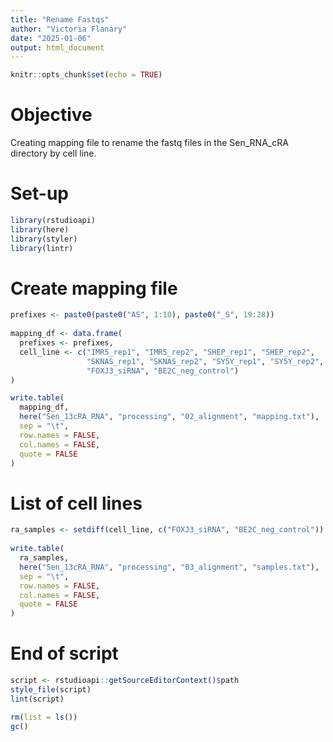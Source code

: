 ```yaml
---
title: "Rename Fastqs"
author: "Victoria Flanary"
date: "2025-01-06"
output: html_document
---
```


```r
knitr::opts_chunk$set(echo = TRUE)
```

# Objective
Creating mapping file to rename the fastq files in the Sen_RNA_cRA directory by 
cell line.

# Set-up
```r
library(rstudioapi)
library(here)
library(styler)
library(lintr)
```

# Create mapping file
```r
prefixes <- paste0(paste0("AS", 1:10), paste0("_S", 19:28))
  
mapping_df <- data.frame(
  prefixes <- prefixes,
  cell_line <- c("IMR5_rep1", "IMR5_rep2", "SHEP_rep1", "SHEP_rep2", 
                 "SKNAS_rep1", "SKNAS_rep2", "SY5Y_rep1", "SY5Y_rep2", 
                 "FOXJ3_siRNA", "BE2C_neg_control")
)
```

```r
write.table(
  mapping_df,
  here("Sen_13cRA_RNA", "processing", "02_alignment", "mapping.txt"),
  sep = "\t",
  row.names = FALSE,
  col.names = FALSE,
  quote = FALSE
)
```

# List of cell lines
```r
ra_samples <- setdiff(cell_line, c("FOXJ3_siRNA", "BE2C_neg_control"))
  
write.table(
  ra_samples,
  here("Sen_13cRA_RNA", "processing", "03_alignment", "samples.txt"),
  sep = "\t",
  row.names = FALSE,
  col.names = FALSE,
  quote = FALSE
)
```

# End of script
```r
script <- rstudioapi::getSourceEditorContext()$path
style_file(script)
lint(script)
```

```r
rm(list = ls())
gc()
```

